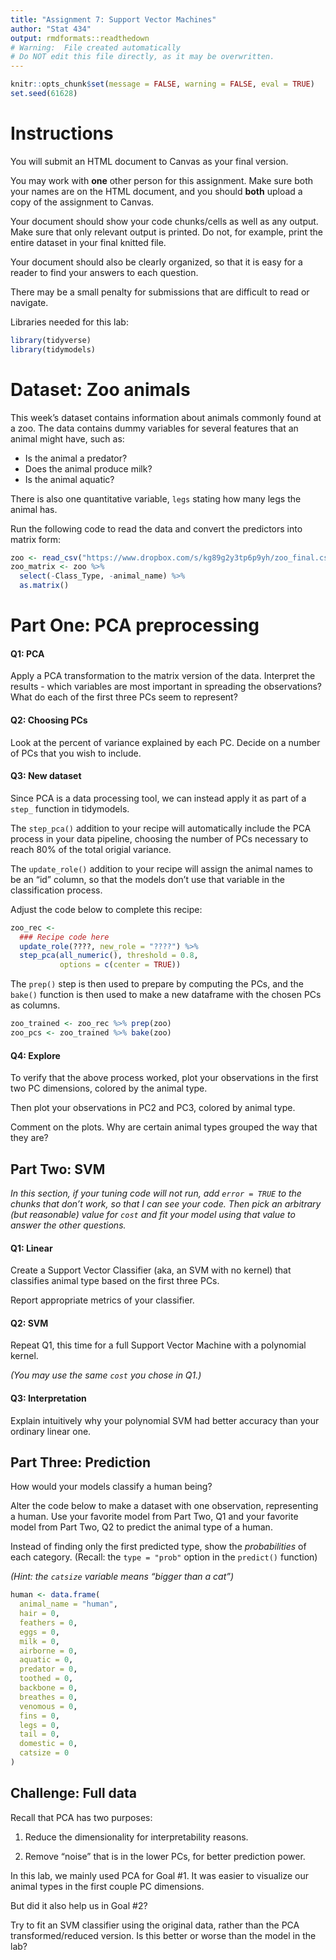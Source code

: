 ```yaml
---
title: "Assignment 7: Support Vector Machines"
author: "Stat 434"
output: rmdformats::readthedown
# Warning:  File created automatically
# Do NOT edit this file directly, as it may be overwritten.
---
```


```r
knitr::opts_chunk$set(message = FALSE, warning = FALSE, eval = TRUE)
set.seed(61628)
```


# Instructions

You will submit an HTML document to Canvas as your final version.

You may work with **one** other person for this assignment.  Make sure both your names are on the HTML document, and you should **both** upload a copy of the assignment to Canvas.

Your document should show your code chunks/cells as well as any output.  Make sure that only relevant output is printed.  Do not, for example, print the entire dataset in your final knitted file.

Your document should also be clearly organized, so that it is easy for a reader to find your answers to each question.

There may be a small penalty for submissions that are difficult to read or navigate.


Libraries needed for this lab:

```r
library(tidyverse)
library(tidymodels)
```


# Dataset:  Zoo animals

This week's dataset contains information about animals commonly found at a zoo. The data contains dummy variables for several features that an animal might have, such as:

* Is the animal a predator?
* Does the animal produce milk?
* Is the animal aquatic?

There is also one quantitative variable, `legs` stating how many legs the animal has.

Run the following code to read the data and convert the predictors into matrix form:

```r
zoo <- read_csv("https://www.dropbox.com/s/kg89g2y3tp6p9yh/zoo_final.csv?dl=1")
zoo_matrix <- zoo %>%
  select(-Class_Type, -animal_name) %>%
  as.matrix() 
```

# Part One: PCA preprocessing

#### Q1: PCA

Apply a PCA transformation to the matrix version of the data.  Interpret the results - which variables are most important in spreading the observations?  What do each of the first three PCs seem to represent?



#### Q2: Choosing PCs

Look at the percent of variance explained by each PC.  Decide on a number of PCs that you wish to include.

#### Q3: New dataset

Since PCA is a data processing tool, we can instead apply it as part of a `step_` function in tidymodels.

The `step_pca()` addition to your recipe will automatically include the PCA process in your data pipeline, choosing the number of PCs necessary to reach 80% of the total origial variance.

The `update_role()` addition to your recipe will assign the animal names to be an "id" column, so that the models don't use that variable in the classification process.

Adjust the code below to complete this recipe:

```r
zoo_rec <- 
  ### Recipe code here
  update_role(????, new_role = "????") %>%
  step_pca(all_numeric(), threshold = 0.8, 
           options = c(center = TRUE))

```

The `prep()` step is then used to prepare by computing the PCs, and the `bake()` function is then used to make a new dataframe with the chosen PCs as columns.

```r
zoo_trained <- zoo_rec %>% prep(zoo)
zoo_pcs <- zoo_trained %>% bake(zoo)
```


#### Q4: Explore

To verify that the above process worked, plot your observations in the first two PC dimensions, colored by the animal type. 

Then plot your observations in PC2 and PC3, colored by animal type.

Comment on the plots.  Why are certain animal types grouped the way that they are?


## Part Two: SVM

*In this section, if your tuning code will not run, add `error = TRUE` to the chunks that don't work, so that I can see your code.  Then pick an arbitrary (but reasonable) value for `cost` and fit your model using that value to answer the other questions.*

#### Q1: Linear

Create a Support Vector Classifier (aka, an SVM with no kernel) that classifies animal type based on the first three PCs.

Report appropriate metrics of your classifier.


#### Q2: SVM

Repeat Q1, this time for a full Support Vector Machine with a polynomial kernel.

*(You may use the same `cost` you chose in Q1.)*


#### Q3: Interpretation

Explain intuitively why your polynomial SVM had better accuracy than your ordinary linear one.

## Part Three: Prediction

How would your models classify a human being?

Alter the code below to make a dataset with one observation, representing a human.  Use your favorite model from Part Two, Q1 and your favorite model from Part Two, Q2 to predict the animal type of a human.  

Instead of finding only the first predicted type, show the *probabilities* of each category. (Recall: the `type = "prob"` option in the `predict()` function)

*(Hint: the `catsize` variable means "bigger than a cat")*

```r
human <- data.frame(
  animal_name = "human",
  hair = 0,
  feathers = 0,
  eggs = 0,
  milk = 0, 
  airborne = 0,
  aquatic = 0,
  predator = 0,
  toothed = 0,
  backbone = 0,
  breathes = 0,
  venomous = 0,
  fins = 0,
  legs = 0,
  tail = 0,
  domestic = 0,
  catsize = 0
)
```



## Challenge: Full data

Recall that PCA has two purposes:

1. Reduce the dimensionality for interpretability reasons.

2. Remove "noise" that is in the lower PCs, for better prediction power.

In this lab, we mainly used PCA for Goal #1.  It was easier to visualize our animal types in the first couple PC dimensions.

But did it also help us in Goal #2?  

Try to fit an SVM classifier using the original data, rather than the PCA transformed/reduced version.  Is this better or worse than the model in the lab?

